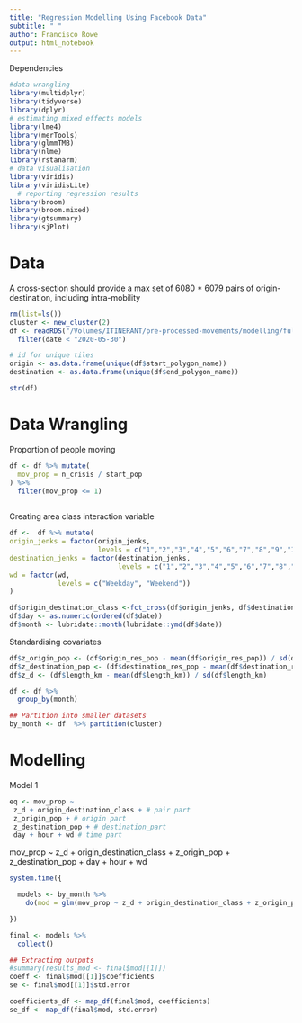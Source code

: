 ```yaml
---
title: "Regression Modelling Using Facebook Data"
subtitle: " "
author: Francisco Rowe
output: html_notebook
---
```


Dependencies
```r
#data wrangling
library(multidplyr) 
library(tidyverse) 
library(dplyr) 
# estimating mixed effects models 
library(lme4) 
library(merTools) 
library(glmmTMB) 
library(nlme)
library(rstanarm)
# data visualisation 
library(viridis)
library(viridisLite)
  # reporting regression results
library(broom)
library(broom.mixed)
library(gtsummary)
library(sjPlot)
```


# Data
A cross-section should provide a max set of 6080 * 6079 pairs of origin-destination, including intra-mobility
```r
rm(list=ls())
cluster <- new_cluster(2)
df <- readRDS("/Volumes/ITINERANT/pre-processed-movements/modelling/full_period_mov_pop.rds") %>% 
  filter(date < "2020-05-30")

# id for unique tiles
origin <- as.data.frame(unique(df$start_polygon_name)) 
destination <- as.data.frame(unique(df$end_polygon_name))

str(df)
```

# Data Wrangling

Proportion of people moving
```r
df <- df %>% mutate(
  mov_prop = n_crisis / start_pop
) %>% 
  filter(mov_prop <= 1)
  
```


Creating area class interaction variable
```r
df <-  df %>% mutate(
origin_jenks = factor(origin_jenks, 
                      levels = c("1","2","3","4","5","6","7","8","9","10")),
destination_jenks = factor(destination_jenks, 
                           levels = c("1","2","3","4","5","6","7","8","9","10")),
wd = factor(wd,
            levels = c("Weekday", "Weekend"))
)

df$origin_destination_class <-fct_cross(df$origin_jenks, df$destination_jenks)
df$day <- as.numeric(ordered(df$date))
df$month <- lubridate::month(lubridate::ymd(df$date)) 
```

Standardising covariates
```r
df$z_origin_pop <- (df$origin_res_pop - mean(df$origin_res_pop)) / sd(df$origin_res_pop)
df$z_destination_pop <- (df$destination_res_pop - mean(df$destination_res_pop)) / sd(df$destination_res_pop)
df$z_d <- (df$length_km - mean(df$length_km)) / sd(df$length_km)
```

```r
df <- df %>%
  group_by(month)

## Partition into smaller datasets
by_month <- df  %>% partition(cluster)
```

# Modelling 

Model 1
```r
eq <- mov_prop ~ 
 z_d + origin_destination_class + # pair part 
 z_origin_pop + # origin part
 z_destination_pop + # destination_part 
 day + hour + wd # time part
```

mov_prop ~ z_d + origin_destination_class + z_origin_pop + z_destination_pop + day + hour + wd

```r
system.time({

  models <- by_month %>% 
    do(mod = glm(mov_prop ~ z_d + origin_destination_class + z_origin_pop + z_destination_pop + day + hour + wd, data = ., family = binomial("logit"), weights = start_pop))

})


```

```r
final <- models %>% 
  collect()
```

```r
## Extracting outputs
#summary(results_mod <- final$mod[[1]])
coeff <- final$mod[[1]]$coefficients
se <- final$mod[[1]]$std.error

coefficients_df <- map_df(final$mod, coefficients)
se_df <- map_df(final$mod, std.error)
```




